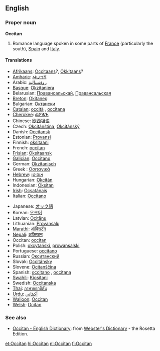 {{see|occitan}}
==English==

===Proper noun===
{{wikipedia}}
'''Occitan'''
# Romance language spoken in some parts of [[France]] (particularly the south), [[Spain]] and [[Italy]].

====Translations====
{{top}}
*[[Afrikaans]]: [[Occitaans]]?, [[Okkitaans]]?
*[[Amharic]]: [[ኦኪታንኛ]]
*Arabic: [[روفنسالية]]
*[[Basque]]: [[Okzitaniera]]
*Belarusian: [[Правансальскай]], [[Правансальская]]
*[[Breton]]: [[Okitaneg]]
*Bulgarian: [[Октански]]
*[[Catalan]]: [[occità]] {{m}}, [[occitana]] {{f}}
*[[Cherokee]]: [[ᎣᎩᏔᏂ]]
*Chinese: [[欧西坦语]]
*Czech: [[Okcitánština]], [[Okcitánský]]
*Danish: [[Occitansk]]
*Estonian: [[Provansi]]
*Finnish: [[oksitaani]]
*French: [[occitan]] {{m}}
*[[Frisian]]: [[Oksitaansk]]
*[[Galician]]: [[Occitano]]
*German: [[Okzitanisch]]
*Greek<!-- Please note that this makes sense, so that Greek (Modern) and Greek (Ancient) are both listed under 'G' -->: [[Οσιτανικά]]
*[[Hebrew]]: [[אוקיטן]]
*Hungarian: [[Okcitán]]
*Indonesian: [[Oksitan]]
*[[Irish]]: [[Ocsatánais]]
*Italian: [[Occitano]]
{{mid}}
*Japanese: [[オック語]]
*Korean: [[오크어]]
*Latvian: [[Ocitāņu]]
*Lithuanian: [[Provansalų]]
*[[Marathi]]: [[ऑक्सिटॅन]]
*[[Nepali]]: [[अक्सिटन]]
*Occitan: [[occitan]]
*Polish: [[okcytański]], [[prowansalski]]
*Portuguese: [[occitano]]
*Russian: [[Окситанский]]
*Slovak: [[Occitánsky]]
*Slovene: [[Ocitanščina]]
*Spanish: [[occitano]] {{m}}, [[occitana]] {{f}}
*[[Swahili]]: [[Kiositani]]
*Swedish: [[Occitanska]]
*[[Thai]]: [[ภาษาออกซิตัน]]
*[[Urdu]]: [[آکيٹاني]]
*[[Walloon]]: [[Occitan]]
*[[Welsh]]: [[Ocitan]]
{{bottom}}

===See also===
{{interwiktionary|code=oc}}
*[http://www.websters-online-dictionary.org/definition/Occitan-english/ Occitan - English Dictionary]: from [http://www.websters-online-dictionary.org/ Webster's Dictionary] - the Rosetta Edition.

[[et:Occitan]]
[[hi:Occitan]]
[[nl:Occitan]]
[[fi:Occitan]]